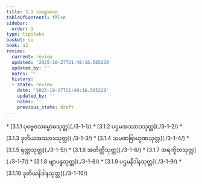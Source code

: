 ```yaml
---
title: 3.1 သမ္ဗောဓဝဂ္ဂ
tableOfContents: false
sidebar:
  order: 1
type: tipitaka
basket: su
book: a3
review:
  current: review
  updated: '2025-10-27T21:48:16.565228'
  updated_by: ''
  notes: ''
  history:
  - state: review
    date: '2025-10-27T21:48:16.565228'
    updated_by: ''
    notes: ''
    previous_state: draft
---
```



<ReviewStatus review={frontmatter.review} showDetails={true} />

<HypothesisAnnotation frontmatter={frontmatter} />

<DynamicBreadcrumb />



<TableOfContents book="a3" section="3.1">
* [3.1.1 ပုဗ္ဗေဝသမ္ဗောဓသုတ္တ](./3-1-1/)
* [3.1.2 ပဌမအဿာဒသုတ္တ](./3-1-2/)
* [3.1.3 ဒုတိယအဿာဒသုတ္တ](./3-1-3/)
* [3.1.4 သမဏဗြာဟ္မဏသုတ္တ](./3-1-4/)
* [3.1.5 ရုဏ္ဏသုတ္တ](./3-1-5/)
* [3.1.6 အတိတ္တိသုတ္တ](./3-1-6/)
* [3.1.7 အရက္ခိတသုတ္တ](./3-1-7/)
* [3.1.8 ဗျာပန္နသုတ္တ](./3-1-8/)
* [3.1.9 ပဌမနိဒါနသုတ္တ](./3-1-9/)
* [3.1.10 ဒုတိယနိဒါနသုတ္တ](./3-1-10/)
</TableOfContents>